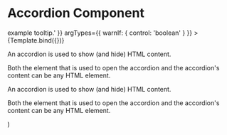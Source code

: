 

<Meta
  title="Components/UI/Accordion"
  component={Accordion}
/>

# Accordion Component
<Canvas sourceState="shown" withSource="open">
  <Story name="Example"
         args={{
           label: 'Collapsed Section Content',
           warnIf: 1 === 1,
           tooltip: 'This is an <strong>example</strong> tooltip.'
         }}
         argTypes={{
           warnIf: { control: 'boolean' }
         }}
  >
    {Template.bind({})}
  </Story>
</Canvas>

<ArgsTable story="Example"/>

  <Accordion>
    <Accordion.Section {...args}>
      <p>An accordion is used to show (and hide) HTML content.</p>
      <p>Both the element that is used to open the accordion and the accordion's content can be any HTML element.</p>
    </Accordion.Section>
    <Accordion.Section {...args}>
      <p>An accordion is used to show (and hide) HTML content.</p>
      <p>Both the element that is used to open the accordion and the accordion's content can be any HTML element.</p>
    </Accordion.Section>
  </Accordion>
)

